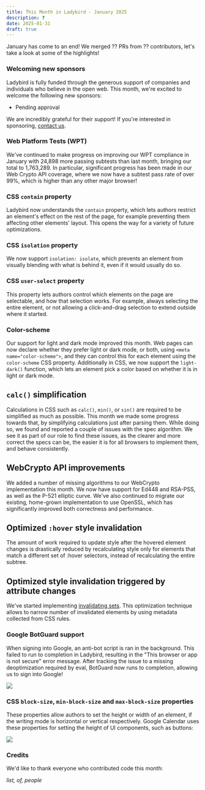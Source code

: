 ```yaml
---
title: This Month in Ladybird - January 2025
description: ?
date: 2025-01-31
draft: true
---
```


January has come to an end! We merged ?? PRs from ?? contributors, let's take a look at some of the highlights!

### Welcoming new sponsors

Ladybird is fully funded through the generous support of companies and individuals who believe in the open web. This month, we're excited to welcome the following new sponsors:

- Pending approval

We are incredibly grateful for their support! If you're interested in sponsoring, [contact us](mailto:contact@ladybird.org).

### Web Platform Tests (WPT)

We've continued to make progress on improving our WPT compliance in January with 24,898 more passing subtests than last month, bringing our total to 1,763,289.
In particular, significant progress has been made in our Web Crypto API coverage, where we now have a subtest pass rate of over 99%, which is higher than any other major browser!

### CSS `contain` property

Ladybird now understands the `contain` property, which lets authors restrict an element's effect on the rest of the page, for example preventing them affecting other elements' layout.
This opens the way for a variety of future optimizations.

### CSS `isolation` property

We now support `isolation: isolate`, which prevents an element from visually blending with what is behind it, even if it would usually do so.

### CSS `user-select` property

This property lets authors control which elements on the page are selectable, and how that selection works.
For example, always selecting the entire element, or not allowing a click-and-drag selection to extend outside where it started.

### Color-scheme

Our support for light and dark mode improved this month.
Web pages can now declare whether they prefer light or dark mode, or both, using `<meta name="color-scheme">`, and they can control this for each element using the `color-scheme` CSS property.
Additionally in CSS, we now support the `light-dark()` function, which lets an element pick a color based on whether it is in light or dark mode.

## `calc()` simplification

Calculations in CSS such as `calc()`, `min()`, or `sin()` are required to be simplified as much as possible.
This month we made some progress towards that, by simplifying calculations just after parsing them.
While doing so, we found and reported a couple of issues with the spec algorithm.
We see it as part of our role to find these issues, as the clearer and more correct the specs can be, the easier it is for all browsers to implement them, and behave consistently.

## WebCrypto API improvements

We added a number of missing algorithms to our WebCrypto implementation this month. We now have support for Ed448 and RSA-PSS, as well as the P-521 elliptic curve.
We've also continued to migrate our existing, home-grown implementation to use OpenSSL, which has significantly improved both correctness and performance.

## Optimized `:hover` style invalidation

The amount of work required to update style after the hovered element changes is drastically reduced by recalculating style only for elements that match a different set of :hover selectors, instead of recalculating the entire subtree.

## Optimized style invalidation triggered by attribute changes

We've started implementing [invalidating sets](https://docs.google.com/document/d/1vEW86DaeVs4uQzNFI5R-_xS9TcS1Cs_EUsHRSgCHGu8/edit?pli=1&tab=t.0#heading=h.xa3ovcncd2vp). This optimization technique allows to narrow number of invalidated elements by using metadata collected from CSS rules.

### Google BotGuard support

When signing into Google, an anti-bot script is ran in the background. This failed to run to completion in Ladybird, resulting in the "This browser or app is not secure" error message.
After tracking the issue to a missing deoptimization required by eval, BotGuard now runs to completion, allowing us to sign into Google!

![](/assets/img/newsletter-jan-2025-google-calendar-before-block-size.png)

### CSS `block-size`, `min-block-size` and `max-block-size` properties

These properties allow authors to set the height or width of an element, if the writing mode is horizontal or vertical respectively.
Google Calendar uses these properties for setting the height of UI components, such as buttons:

![](/assets/img/newsletter-jan-2025-google-calendar-after-block-size.png)

### Credits

We'd like to thank everyone who contributed code this month:

_list, of, people_
